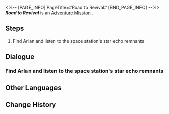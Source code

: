<%-- [PAGE_INFO]
PageTitle=#Road to Revival#
[END_PAGE_INFO] --%>
{{Stub|Dialogue, characters, and location(s)}}
{{Mission Infobox
|id            = 2000100
|title         = 
|image         = Mission Road to Revival.png
|type          = Adventure
|event_name    = 
|chapter       = 
|requirements  = [[Trailblaze Mission]] ''[[The Voyage Continues]]'' completed
|summary       = The space station was invaded by the Legion, and all hands are on deck for the aftermath of the disaster. Wen Shiqi from the Department of Implement Arts, entrusted by the IPC, asks for your assistance in assessing the station's asset losses.
|characters    = <!--characters that appear in this mission-->
|startLocation = <!--location as it intially appears on the mission screen-->
|world         = <!--i.e. Penacony-->
|area          = <!--i.e. A Child's Dream-->
|prev          = 
|next          = 
|exp           = 
|credits       = 648
|stellarJade   = 
|other         = {{Card List||delim=;}}
}}
'''''Road to Revival''''' is an [[Adventure Mission]]<!--in [world]-->.

==Steps==
# Find Arlan and listen to the space station's star echo remnants

<!--
==Gameplay Notes==

--><!--
==Trial Character==

-->
==Dialogue==
{{Stub Dialogue}}
===Find Arlan and listen to the space station's star echo remnants===
{{Mission Description|type=adventure|location=<!--to be added-->|The Legion's campaign has come to a temporary end. Traveling amongst the vast sea of stars, the star echo remnants from Herta Space Station are heard once again &mdash; with the combined strength of Asta and all the researchers, the peerless space station seems to be expanding and recruiting for an operation known as Project Revival.<br />Arlan believes that you are the most suitable candidate for this.}}
{{Dialogue Start}}
:{{tx}}
{{Dialogue End}}

==Other Languages==
{{Other Languages
|en   = Road to Revival
|zhs  = 复兴之路
|zht  = 復興之路
|ja   = 復興の路
|ko   = 부흥의 길
|es   = El camino del renacimiento
|fr   = La route vers la renaissance
|ru   = Дорога возрождения
|th   = เส้นทางแห่งความรุ่งเรือง
|vi   = Con Đường Phục Hưng
|de   = Weg zur Wiederbelebung
|id   = Jalan Kebangkitan
|pt   = Estrada para o Renascimento
}}

==Change History==
{{Change History|1.0}}
